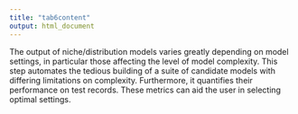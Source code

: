 ```yaml
---
title: "tab6content"
output: html_document
---
```

The output of niche/distribution models varies greatly depending on model settings, in particular those affecting the level of model complexity. This step automates the tedious building of a suite of candidate models with differing limitations on complexity. Furthermore, it quantifies their performance on test records. These metrics can aid the user in selecting optimal settings.
